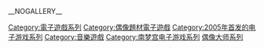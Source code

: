 {{DEFAULTSORT:Idol Master}}
[[Category:電子遊戲系列|Category:電子遊戲系列]]
[[Category:偶像題材電子遊戲|Category:偶像題材電子遊戲]]
[[Category:2005年首发的电子游戏系列|Category:2005年首发的电子游戏系列]]
[[Category:音樂遊戲|Category:音樂遊戲]]
[[Category:南梦宫电子游戏系列|Category:南梦宫电子游戏系列]]
[[Category:偶像大师系列|]]
__NOGALLERY__